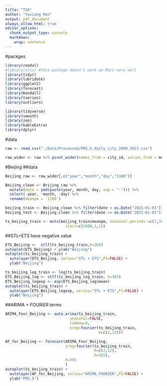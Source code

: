 ```yaml
---
title: "TSA"
author: "Yuxiang Ren"
output: pdf_document
always_allow_html: true
editor_options: 
  chunk_output_type: console
  markdown: 
    wrap: sentence
---
```

#packges    
```r
library(readxl)
#library(xlsx) #this package doesn't work on Macs very well
library(tidyr)
library(lubridate)
library(ggplot2)
library(forecast)  
library(Kendall)
library(tseries)
library(outliers)

library(tidyverse)
library(smooth)
library(zoo)
library(kableExtra)
library(dplyr)

```

#data
```r
raw <- read.csv("./Data/Processed/PM2.5_daily_city_2000_2021.csv")

raw_wider <- raw %>% pivot_wider(names_from = city_id, values_from = meanpm)

```
#Beijing
##data
```r
Beijing_raw <- raw_wider[,c("year","month","day","1100")]

Beijing_clean <- Brijing_raw %>%
  mutate(date = ymd(paste(year, month, day, sep = "-"))) %>%
  select(-year, -month, -day) %>%
  rename(meanpm = `1100`)

beijing_train <- Beijing_clean %>% filter(date < as.Date("2021-01-01"))
beijing_test <- Beijing_clean %>% filter(date >= as.Date("2021-01-01"))

ts_beijing_train <- msts(beijing_train$meanpm, seasonal.periods =c(7,365.25),
                           start=c(2000,1,1))
```

##STL+ETS
have negative value
```r
ETS_Beijing <-  stlf(ts_beijing_train,h=365)
autoplot(ETS_Beijing) + ylab("Beijing")
autoplot(ts_beijing_train) +
  autolayer(ETS_Beijing, series="STL + ETS",PI=FALSE) +
  ylab("Beijing")

```

```r
ts_beijing_log_train <- log(ts_beijing_train)
ETS_Beijing_log <- stlf(ts_beijing_log_train, h=365)
ETS_Beijing_logexp <- exp(ETS_Beijing_log$mean)
autoplot(ts_beijing_train) +
  autolayer(ETS_Beijing_logexp, series="STL + ETS",PI=FALSE) +
  ylab("Beijing")

```

##ARIMA + FOURIER terms
```r
ARIMA_Four_Beijing <- auto.arima(ts_beijing_train, 
                             seasonal=FALSE, 
                             lambda=0,
                             xreg=fourier(ts_beijing_train, 
                                          K=c(2,12)))

AF_for_Beijing <- forecast(ARIMA_Four_Beijing,
                           xreg=fourier(ts_beijing_train,
                                        K=c(2,12),
                                        h=365),
                           h=365
                           ) 
autoplot(ts_beijing_train) +
  autolayer(AF_for_Beijing, series="ARIMA_FOURIER",PI=FALSE) +
  ylab("PM2.5")


```

